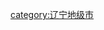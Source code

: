 {{Catnav|頁面分類|...|中国各省行政区划|辽宁行政区划|辽宁地级市}}
{{Catnav|頁面分類|...|中国各省城市|辽宁城市|辽宁地级市}}

{{catmore|葫芦岛市|辽宁省葫芦岛市}}
[[category:辽宁地级市|category:辽宁地级市]]